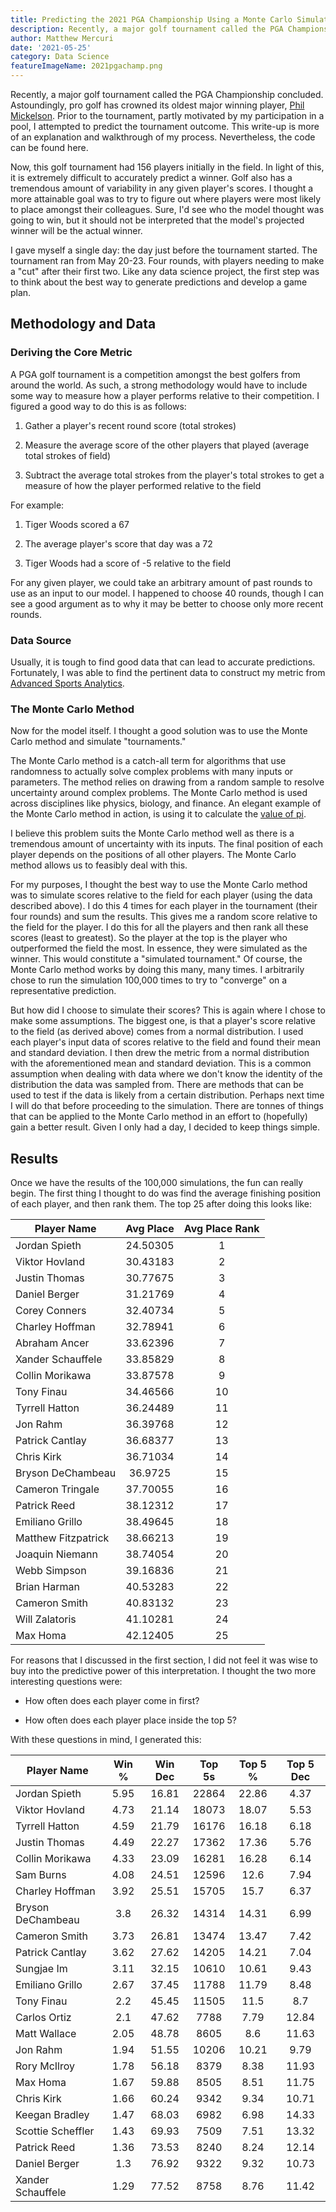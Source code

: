 ```yaml
---
title: Predicting the 2021 PGA Championship Using a Monte Carlo Simulation
description: Recently, a major golf tournament called the PGA Championship concluded. Astoundingly, pro golf has crowned its oldest major winning player, Phil Mickelson. Prior to the tournament, partly motivated by my participation in a pool, I attempted to predict the tournament outcome.
author: Matthew Mercuri
date: '2021-05-25'
category: Data Science
featureImageName: 2021pgachamp.png
---
```

Recently, a major golf tournament called the PGA Championship concluded. Astoundingly, pro golf has crowned its oldest major winning player, [Phil Mickelson](https://en.wikipedia.org/wiki/Phil_Mickelson). Prior to the tournament, partly motivated by my participation in a pool, I attempted to predict the tournament outcome. This write-up is more of an explanation and walkthrough of my process. Nevertheless, the code can be found here.

Now, this golf tournament had 156 players initially in the field. In light of this, it is extremely difficult to accurately predict a winner. Golf also has a tremendous amount of variability in any given player's scores. I thought a more attainable goal was to try to figure out where players were most likely to place amongst their colleagues. Sure, I'd see who the model thought was going to win, but it should not be interpreted that the model's projected winner will be the actual winner.

I gave myself a single day: the day just before the tournament started. The tournament ran from May 20-23. Four rounds, with players needing to make a "cut" after their first two. Like any data science project, the first step was to think about the best way to generate predictions and develop a game plan.


Methodology and Data
--------------------

### Deriving the Core Metric

A PGA golf tournament is a competition amongst the best golfers from around the world. As such, a strong methodology would have to include some way to measure how a player performs relative to their competition. I figured a good way to do this is as follows:

1.  Gather a player's recent round score (total strokes)

2.  Measure the average score of the other players that played (average total strokes of field)

3.  Subtract the average total strokes from the player's total strokes to get a measure of how the player performed relative to the field

For example:

1.  Tiger Woods scored a 67

2.  The average player's score that day was a 72

3.  Tiger Woods had a score of -5 relative to the field

For any given player, we could take an arbitrary amount of past rounds to use as an input to our model. I happened to choose 40 rounds, though I can see a good argument as to why it may be better to choose only more recent rounds.


### Data Source

Usually, it is tough to find good data that can lead to accurate predictions. Fortunately, I was able to find the pertinent data to construct my metric from [Advanced Sports Analytics](https://www.advancedsportsanalytics.com/pga-raw-data).


### The Monte Carlo Method

Now for the model itself. I thought a good solution was to use the Monte Carlo method and simulate "tournaments."

The Monte Carlo method is a catch-all term for algorithms that use randomness to actually solve complex problems with many inputs or parameters. The method relies on drawing from a random sample to resolve uncertainty around complex problems. The Monte Carlo method is used across disciplines like physics, biology, and finance. An elegant example of the Monte Carlo method in action, is using it to calculate the [value of pi](https://en.wikipedia.org/wiki/Monte_Carlo_method#Overview).

I believe this problem suits the Monte Carlo method well as there is a tremendous amount of uncertainty with its inputs. The final position of each player depends on the positions of all other players. The Monte Carlo method allows us to feasibly deal with this.

For my purposes, I thought the best way to use the Monte Carlo method was to simulate scores relative to the field for each player (using the data described above). I do this 4 times for each player in the tournament (their four rounds) and sum the results. This gives me a random score relative to the field for the player. I do this for all the players and then rank all these scores (least to greatest). So the player at the top is the player who outperformed the field the most. In essence, they were simulated as the winner. This would constitute a "simulated tournament." Of course, the Monte Carlo method works by doing this many, many times. I arbitrarily chose to run the simulation 100,000 times to try to "converge" on a representative prediction.

But how did I choose to simulate their scores? This is again where I chose to make some assumptions. The biggest one, is that a player's score relative to the field (as derived above) comes from a normal distribution. I used each player's input data of scores relative to the field and found their mean and standard deviation. I then drew the metric from a normal distribution with the aforementioned mean and standard deviation. This is a common assumption when dealing with data where we don't know the identity of the distribution the data was sampled from. There are methods that can be used to test if the data is likely from a certain distribution. Perhaps next time I will do that before proceeding to the simulation. There are tonnes of things that can be applied to the Monte Carlo method in an effort to (hopefully) gain a better result. Given I only had a day, I decided to keep things simple.


Results
-------

Once we have the results of the 100,000 simulations, the fun can really begin. The first thing I thought to do was find the average finishing position of each player, and then rank them. The top 25 after doing this looks like:

| Player Name         | Avg Place | Avg Place Rank |
|---------------------|:------------:|:----------------:|
| Jordan Spieth       | 24.50305   | 1              |
| Viktor Hovland      | 30.43183   | 2              |
| Justin Thomas       | 30.77675   | 3              |
| Daniel Berger       | 31.21769   | 4              |
| Corey Conners       | 32.40734   | 5              |
| Charley Hoffman     | 32.78941   | 6              |
| Abraham Ancer       | 33.62396   | 7              |
| Xander Schauffele   | 33.85829   | 8              |
| Collin Morikawa     | 33.87578   | 9              |
| Tony Finau          | 34.46566   | 10             |
| Tyrrell Hatton      | 36.24489   | 11             |
| Jon Rahm            | 36.39768   | 12             |
| Patrick Cantlay     | 36.68377   | 13             |
| Chris Kirk          | 36.71034   | 14             |
| Bryson DeChambeau   | 36.9725    | 15             |
| Cameron Tringale    | 37.70055   | 16             |
| Patrick Reed        | 38.12312   | 17             |
| Emiliano Grillo     | 38.49645   | 18             |
| Matthew Fitzpatrick | 38.66213   | 19             |
| Joaquin Niemann     | 38.74054   | 20             |
| Webb Simpson        | 39.16836   | 21             |
| Brian Harman        | 40.53283   | 22             |
| Cameron Smith       | 40.83132   | 23             |
| Will Zalatoris      | 41.10281   | 24             |
| Max Homa            | 42.12405   | 25             |

For reasons that I discussed in the first section, I did not feel it was wise to buy into the predictive power of this interpretation. I thought the two more interesting questions were:

-   How often does each player come in first?

-   How often does each player place inside the top 5?

With these questions in mind, I generated this:

| Player Name       | Win % | Win Dec | Top 5s | Top 5 % | Top 5 Dec |
|-------------------|:-------:|:---------:|:--------:|:---------:|:-----------:|
| Jordan Spieth     | 5.95  | 16.81   | 22864  | 22.86   | 4.37      |
| Viktor Hovland    | 4.73  | 21.14   | 18073  | 18.07   | 5.53      |
| Tyrrell Hatton    | 4.59  | 21.79   | 16176  | 16.18   | 6.18      |
| Justin Thomas     | 4.49  | 22.27   | 17362  | 17.36   | 5.76      |
| Collin Morikawa   | 4.33  | 23.09   | 16281  | 16.28   | 6.14      |
| Sam Burns         | 4.08  | 24.51   | 12596  | 12.6    | 7.94      |
| Charley Hoffman   | 3.92  | 25.51   | 15705  | 15.7    | 6.37      |
| Bryson DeChambeau | 3.8   | 26.32   | 14314  | 14.31   | 6.99      |
| Cameron Smith     | 3.73  | 26.81   | 13474  | 13.47   | 7.42      |
| Patrick Cantlay   | 3.62  | 27.62   | 14205  | 14.21   | 7.04      |
| Sungjae Im        | 3.11  | 32.15   | 10610  | 10.61   | 9.43      |
| Emiliano Grillo   | 2.67  | 37.45   | 11788  | 11.79   | 8.48      |
| Tony Finau        | 2.2   | 45.45   | 11505  | 11.5    | 8.7       |
| Carlos Ortiz      | 2.1   | 47.62   | 7788   | 7.79    | 12.84     |
| Matt Wallace      | 2.05  | 48.78   | 8605   | 8.6     | 11.63     |
| Jon Rahm          | 1.94  | 51.55   | 10206  | 10.21   | 9.79      |
| Rory McIlroy      | 1.78  | 56.18   | 8379   | 8.38    | 11.93     |
| Max Homa          | 1.67  | 59.88   | 8505   | 8.51    | 11.75     |
| Chris Kirk        | 1.66  | 60.24   | 9342   | 9.34    | 10.71     |
| Keegan Bradley    | 1.47  | 68.03   | 6982   | 6.98    | 14.33     |
| Scottie Scheffler | 1.43  | 69.93   | 7509   | 7.51    | 13.32     |
| Patrick Reed      | 1.36  | 73.53   | 8240   | 8.24    | 12.14     |
| Daniel Berger     | 1.3   | 76.92   | 9322   | 9.32    | 10.73     |
| Xander Schauffele | 1.29  | 77.52   | 8758   | 8.76    | 11.42     |
